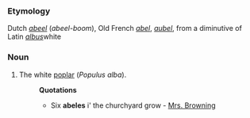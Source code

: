 ===Etymology===
Dutch ''[[abeel]]'' (''abeel-boom''), Old French ''[[abel]]'', ''[[aubel]]'', from a diminutive of Latin ''[[albus]]''white
===Noun===
#The white [[poplar]] (''Populus alba'').
#:'''Quotations'''
#:*Six '''abeles''' i' the churchyard grow - [[Mrs. Browning]]